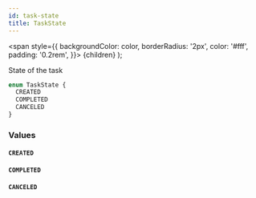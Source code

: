 ```yaml
---
id: task-state
title: TaskState
---
```


<span
style={{
      backgroundColor: color,
      borderRadius: '2px',
      color: '#fff',
      padding: '0.2rem',
    }}>
{children}
</span>
);

State of the task

```graphql
enum TaskState {
  CREATED
  COMPLETED
  CANCELED
}
```

### Values

#### `CREATED`

#### `COMPLETED`

#### `CANCELED`
